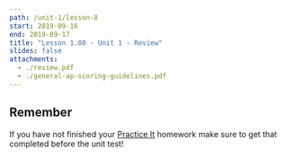 ```yaml
---
path: /unit-1/lesson-8
start: 2019-09-16
end: 2019-09-17
title: "Lesson 1.08 - Unit 1 - Review"
slides: false
attachments:
  - ./review.pdf
  - ./general-ap-scoring-guidelines.pdf
---
```


## Remember

If you have not finished your [Practice It](https://practiceit.cs.washington.edu) homework make sure to get that completed before the unit test! 
